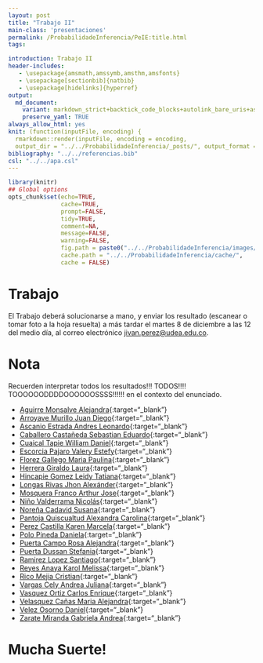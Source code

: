 ```yaml
---
layout: post
title: "Trabajo II"
main-class: 'presentaciones'
permalink: /ProbabilidadeInferencia/PeIE:title.html
tags:

introduction: Trabajo II
header-includes:
   - \usepackage{amsmath,amssymb,amsthm,amsfonts}
   - \usepackage[sectionbib]{natbib}
   - \usepackage[hidelinks]{hyperref}
output:
  md_document:
    variant: markdown_strict+backtick_code_blocks+autolink_bare_uris+ascii_identifiers+tex_math_single_backslash
    preserve_yaml: TRUE
always_allow_html: yes   
knit: (function(inputFile, encoding) {
  rmarkdown::render(inputFile, encoding = encoding,
  output_dir = "../../ProbabilidadeInferencia/_posts/", output_format = "all"  ) })
bibliography: "../../referencias.bib"
csl: "../../apa.csl"
---
```


```r
library(knitr)
## Global options
opts_chunk$set(echo=TRUE,
               cache=TRUE,
               prompt=FALSE,
               tidy=TRUE,
               comment=NA,
               message=FALSE,
               warning=FALSE,
               fig.path = paste0("../../ProbabilidadeInferencia/images/", "Trabajo II"),
               cache.path = "../../ProbabilidadeInferencia/cache/",
               cache = FALSE)

```

# Trabajo
El Trabajo deberá solucionarse a mano, y enviar los resultado (escanear o tomar foto a la hoja resuelta) a más tardar el martes 8 de diciembre a las 12 del medio día, al correo electrónico <a target="_blank" href="mailto:jivan.perez@udea.edu.co"> jivan.perez@udea.edu.co</a>. 

# Nota
Recuerden interpretar todos los resultados!!! TODOS!!!! TOOOOOODDDDOOOOOOSSSS!!!!!! en el contexto del enunciado.

* [Aguirre Monsalve Alejandra](https://github.com/jiperezga/jiperezga.github.io/raw/master/Dataset/Trabajo/T1020495555.pdf){:target="_blank"}
* [Arroyave Murillo Juan Diego](https://github.com/jiperezga/jiperezga.github.io/raw/master/Dataset/Trabajo/T1007368680.pdf){:target="_blank"}
* [Ascanio Estrada Andres Leonardo](https://github.com/jiperezga/jiperezga.github.io/raw/master/Dataset/Trabajo/T1065894729.pdf){:target="_blank"}
* [Caballero Castañeda Sebastian Eduardo](https://github.com/jiperezga/jiperezga.github.io/raw/master/Dataset/Trabajo/T1010010607.pdf){:target="_blank"}
* [Cuaical Tapie William Daniel](https://github.com/jiperezga/jiperezga.github.io/raw/master/Dataset/Trabajo/T1007292685.pdf){:target="_blank"}
* [Escorcia Pajaro Valery Estefy](https://github.com/jiperezga/jiperezga.github.io/raw/master/Dataset/Trabajo/T1002244380.pdf){:target="_blank"}
* [Florez Gallego Maria Paulina](https://github.com/jiperezga/jiperezga.github.io/raw/master/Dataset/Trabajo/T1000549222.pdf){:target="_blank"}
* [Herrera Giraldo Laura](https://github.com/jiperezga/jiperezga.github.io/raw/master/Dataset/Trabajo/T1001017464.pdf){:target="_blank"}
* [Hincapie Gomez Leidy Tatiana](https://github.com/jiperezga/jiperezga.github.io/raw/master/Dataset/Trabajo/T1010122767.pdf){:target="_blank"}
* [Longas Rivas Jhon Alexánder](https://github.com/jiperezga/jiperezga.github.io/raw/master/Dataset/Trabajo/T1193326786.pdf){:target="_blank"}
* [Mosquera Franco Arthur Jose](https://github.com/jiperezga/jiperezga.github.io/raw/master/Dataset/Trabajo/T1003073445.pdf){:target="_blank"}
* [Niño Valderrama Nicolás](https://github.com/jiperezga/jiperezga.github.io/raw/master/Dataset/Trabajo/T1017241764.pdf){:target="_blank"}
* [Noreña Cadavid Susana](https://github.com/jiperezga/jiperezga.github.io/raw/master/Dataset/Trabajo/T1000748392.pdf){:target="_blank"}
* [Pantoja Quiscualtud Alexandra Carolina](https://github.com/jiperezga/jiperezga.github.io/raw/master/Dataset/Trabajo/T1087425594.pdf){:target="_blank"}
* [Perez Castilla Karen Marcela](https://github.com/jiperezga/jiperezga.github.io/raw/master/Dataset/Trabajo/T1005605305.pdf){:target="_blank"}
* [Polo Pineda Daniela](https://github.com/jiperezga/jiperezga.github.io/raw/master/Dataset/Trabajo/T1000085308.pdf){:target="_blank"}
* [Puerta Campo Rosa Alejandra](https://github.com/jiperezga/jiperezga.github.io/raw/master/Dataset/Trabajo/T1002389631.pdf){:target="_blank"}
* [Puerta Dussan Stefania](https://github.com/jiperezga/jiperezga.github.io/raw/master/Dataset/Trabajo/T1007286384.pdf){:target="_blank"}
* [Ramirez Lopez Santiago](https://github.com/jiperezga/jiperezga.github.io/raw/master/Dataset/Trabajo/T1037669252.pdf){:target="_blank"}
* [Reyes Anaya Karol Melissa](https://github.com/jiperezga/jiperezga.github.io/raw/master/Dataset/Trabajo/T1098757410.pdf){:target="_blank"}
* [Rico Mejia Cristian](https://github.com/jiperezga/jiperezga.github.io/raw/master/Dataset/Trabajo/T1037654941.pdf){:target="_blank"}
* [Vargas Cely Andrea Juliana](https://github.com/jiperezga/jiperezga.github.io/raw/master/Dataset/Trabajo/T1010149009.pdf){:target="_blank"}
* [Vasquez Ortiz Carlos Enrique](https://github.com/jiperezga/jiperezga.github.io/raw/master/Dataset/Trabajo/T1003004985.pdf){:target="_blank"}
* [Velasquez Cañas Maria Alejandra](https://github.com/jiperezga/jiperezga.github.io/raw/master/Dataset/Trabajo/T1000567192.pdf){:target="_blank"}
* [Velez Osorno Daniel](https://github.com/jiperezga/jiperezga.github.io/raw/master/Dataset/Trabajo/T1037667652.pdf){:target="_blank"}
* [Zarate Miranda Gabriela Andrea](https://github.com/jiperezga/jiperezga.github.io/raw/master/Dataset/Trabajo/T1017274210.pdf){:target="_blank"}


<h1> Mucha Suerte! </h1>



